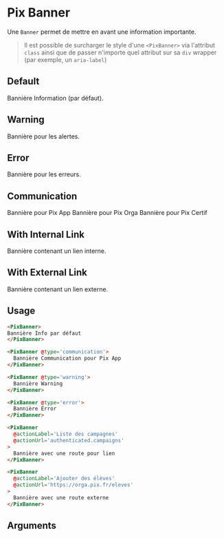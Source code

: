 
<Meta
  title='Notification/Banner'
  component='PixBanner'
  decorators={[centered]}
  argTypes={stories.argsTypes}
/>

# Pix Banner

Une `Banner` permet de mettre en avant une information importante.

> Il est possible de surcharger le style d'une `<PixBanner>` via l'attribut `class` ainsi que de passer n'importe quel attribut sur sa `div` wrapper (par exemple, un `aria-label`)


## Default

Bannière Information (par défaut).

<Canvas>
  <Story name="Default" story={stories.Default} height={75} />
</Canvas>

## Warning

Bannière pour les alertes.

<Canvas>
  <Story name="Warning" story={stories.warning} height={75} />
</Canvas>

## Error

Bannière pour les erreurs.

<Canvas>
  <Story name="Error" story={stories.error} height={75} />
</Canvas>

## Communication

<Canvas isColumn>
  Bannière pour Pix App
  <Story name="Communication Pix App" story={stories.communicationPixApp} height={75} />
  Bannière pour Pix Orga
  <Story name="Pix Orga" story={stories.communicationPixOrga} height={75} />
  Bannière pour Pix Certif
  <Story name="Pix Certif" story={stories.communicationPixCertif} height={75} />
</Canvas>

## With Internal Link

Bannière contenant un lien interne.

<Canvas>
  <Story name="With internal link" story={stories.withInternalLink} height={100} />
</Canvas>

## With External Link

Bannière contenant un lien externe.

<Canvas>
  <Story name="With external link" story={stories.withExternalLink} height={100} />
</Canvas>

## Usage

```html
<PixBanner>
Bannière Info par défaut
</PixBanner>

<PixBanner @type='communication'>
  Bannière Communication pour Pix App
</PixBanner>

<PixBanner @type='warning'>
  Bannière Warning
</PixBanner>

<PixBanner @type='error'>
  Bannière Error
</PixBanner>

<PixBanner
  @actionLabel='Liste des campagnes'
  @actionUrl='authenticated.campaigns'
>
  Bannière avec une route pour lien
</PixBanner>

<PixBanner
  @actionLabel='Ajouter des élèves'
  @actionUrl='https://orga.pix.fr/eleves'
>
  Bannière avec une route externe
</PixBanner>

```

## Arguments

<ArgsTable story="Default" />
